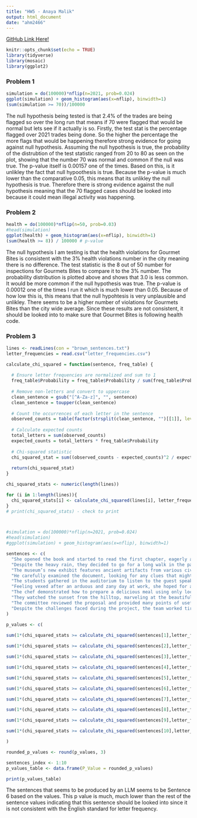 ---
title: "HW5 - Anaya Malik"
output: html_document
date: "ahm2466"
---
[GitHub Link Here!](https://github.com/anayaM800/HW5.git)

```{r setup, include=FALSE}
knitr::opts_chunk$set(echo = TRUE)
library(tidyverse)
library(mosaic)
library(ggplot2)
```

### Problem 1
```{r, echo=FALSE}
simulation = do(100000)*nflip(n=2021, prob=0.024)
ggplot(simulation) + geom_histogram(aes(x=nflip), binwidth=1)
(sum(simulation >= 70))/100000
```

The null hypothesis being tested is that 2.4% of the trades are being flagged so over the long run that means if 70 were flagged that would be normal but lets see if it actually is so. Firstly, the test stat is the percentage flagged over 2021 trades being done. So the higher the percentage the more flags that would be happening therefore strong evidence for going against null hypothesis. Assuming the null hypothesis is true, the probability of the distrubtion of the test statistic ranged from 20 to 80 as seen on the plot, showing that the number 70 was normal and common if the null was true. The p-value itself is 0.00157 one of the times. Based on this, is it unlikley the fact that null hypoothesis is true. Because the p-value is much lower than the comparative 0.05, this means that its unlikley the null hypothesis is true. Therefore there is strong evidence against the null hypothesis meaning that the 70 flagged cases should be looked into because it could mean illegal activity was happening.

### Problem 2
```{r, echo=FALSE}
health = do(100000)*nflip(n=50, prob=0.03)
#head(simulation)
ggplot(health) + geom_histogram(aes(x=nflip), binwidth=1)
(sum(health >= 8)) / 100000 # p-value
```
The null hypothesis I am testing is that the health violations for Gourmet Bites is consistent with the 3% health violations number in the city meaning there is no difference. The test statistic is the 8 out of 50 number for inspections for Gourmets Bites to compare it to the 3% number. The probability distribution is plotted above and shows that 3.0 is less common. It would be more common if the null hypothesis was true. The p-value is 0.00012 one of the times I run it which is much lower than 0.05. Because of how low this is, this means that the null hypohtesis is very unplausible and unlikley. There seems to be a higher number of violations for Gourmets Bites than the city wide average. Since these results are not consistent, it should be looked into to make sure that Gourmet Bites is following health code. 

### Problem 3
```{r, echo=FALSE}
lines <- readLines(con = "brown_sentences.txt")
letter_frequencies = read.csv("letter_frequencies.csv")

calculate_chi_squared = function(sentence, freq_table) {
  
  # Ensure letter frequencies are normalized and sum to 1
  freq_table$Probability = freq_table$Probability / sum(freq_table$Probability)
  
  # Remove non-letters and convert to uppercase
  clean_sentence = gsub("[^A-Za-z]", "", sentence)
  clean_sentence = toupper(clean_sentence)
  
  # Count the occurrences of each letter in the sentence
  observed_counts = table(factor(strsplit(clean_sentence, "")[[1]], levels = freq_table$Letter))
  
  # Calculate expected counts
  total_letters = sum(observed_counts)
  expected_counts = total_letters * freq_table$Probability
  
  # Chi-squared statistic
  chi_squared_stat = sum((observed_counts - expected_counts)^2 / expected_counts)
  
  return(chi_squared_stat)
}

chi_squared_stats <- numeric(length(lines))

for (i in 1:length(lines)){
  chi_squared_stats[i] <- calculate_chi_squared(lines[i], letter_frequencies)
}
# print(chi_squared_stats) - check to print




```

```{r, echo=FALSE}

#simulation = do(100000)*nflip(n=2021, prob=0.024)
#head(simulation)
#ggplot(simulation) + geom_histogram(aes(x=nflip), binwidth=1)

sentences <- c(
  "She opened the book and started to read the first chapter, eagerly anticipating what might come next.",
  "Despite the heavy rain, they decided to go for a long walk in the park, crossing the main avenue by the fountain in the center.",
  "The museum’s new exhibit features ancient artifacts from various civilizations around the world.",
  "He carefully examined the document, looking for any clues that might help solve the mystery.",
  "The students gathered in the auditorium to listen to the guest speaker’s inspiring lecture.",
  "Feeling vexed after an arduous and zany day at work, she hoped for a peaceful and quiet evening at home, cozying up after a quick dinner with some TV, or maybe a book on her upcoming visit to Auckland.",
  "The chef demonstrated how to prepare a delicious meal using only locally sourced ingredients, focusing mainly on some excellent dinner recipes from Spain.",
  "They watched the sunset from the hilltop, marveling at the beautiful array of colors in the sky.",
  "The committee reviewed the proposal and provided many points of useful feedback to improve the project’s effectiveness.",
  "Despite the challenges faced during the project, the team worked tirelessly to ensure its successful completion, resulting in a product that exceeded everyone’s expectations."
)

p_values <- c(
  
sum(1*(chi_squared_stats >= calculate_chi_squared(sentences[1],letter_frequencies)))/length(chi_squared_stats),

sum(1*(chi_squared_stats >= calculate_chi_squared(sentences[2],letter_frequencies)))/length(chi_squared_stats),

sum(1*(chi_squared_stats >= calculate_chi_squared(sentences[3],letter_frequencies)))/length(chi_squared_stats),

sum(1*(chi_squared_stats >= calculate_chi_squared(sentences[4],letter_frequencies)))/length(chi_squared_stats),

sum(1*(chi_squared_stats >= calculate_chi_squared(sentences[5],letter_frequencies)))/length(chi_squared_stats),

sum(1*(chi_squared_stats >= calculate_chi_squared(sentences[6],letter_frequencies)))/length(chi_squared_stats),

sum(1*(chi_squared_stats >= calculate_chi_squared(sentences[7],letter_frequencies)))/length(chi_squared_stats),

sum(1*(chi_squared_stats >= calculate_chi_squared(sentences[8],letter_frequencies)))/length(chi_squared_stats),

sum(1*(chi_squared_stats >= calculate_chi_squared(sentences[9],letter_frequencies)))/length(chi_squared_stats),

sum(1*(chi_squared_stats >= calculate_chi_squared(sentences[10],letter_frequencies)))/length(chi_squared_stats) 

)

rounded_p_values <- round(p_values, 3)

sentences_index <- 1:10
p_values_table <- data.frame(P_Value = rounded_p_values)

print(p_values_table)

```
The sentences that seems to be produced by an LLM seems to be Sentence 6 based on the values. This p value is much, much lower than the rest of the sentence values indicating that this sentence should be looked into since it is not consistent with the English standard for letter frequency.  

